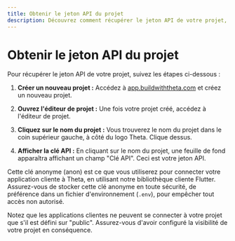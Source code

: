 ```yaml
---
title: Obtenir le jeton API du projet
description: Découvrez comment récupérer le jeton API de votre projet, nécessaire pour connecter votre application cliente à Theta, et l'importance de la gestion sécurisée des jetons.
---
```


# Obtenir le jeton API du projet

<YouTube id="vIE4gZZ8ufo"/>

Pour récupérer le jeton API de votre projet, suivez les étapes ci-dessous :

1. **Créer un nouveau projet :** Accédez à [app.buildwiththeta.com](https://app.buildwiththeta.com) et créez un nouveau projet.

2. **Ouvrez l'éditeur de projet :** Une fois votre projet créé, accédez à l'éditeur de projet.

3. **Cliquez sur le nom du projet :** Vous trouverez le nom du projet dans le coin supérieur gauche, à côté du logo Theta. Clique dessus.

4. **Afficher la clé API :** En cliquant sur le nom du projet, une feuille de fond apparaîtra affichant un champ "Clé API". Ceci est votre jeton API.

Cette clé anonyme (anon) est ce que vous utiliserez pour connecter votre application cliente à Theta, en utilisant notre bibliothèque cliente Flutter. Assurez-vous de stocker cette clé anonyme en toute sécurité, de préférence dans un fichier d'environnement (`.env`), pour empêcher tout accès non autorisé.

Notez que les applications clientes ne peuvent se connecter à votre projet que s'il est défini sur "public". Assurez-vous d'avoir configuré la visibilité de votre projet en conséquence.